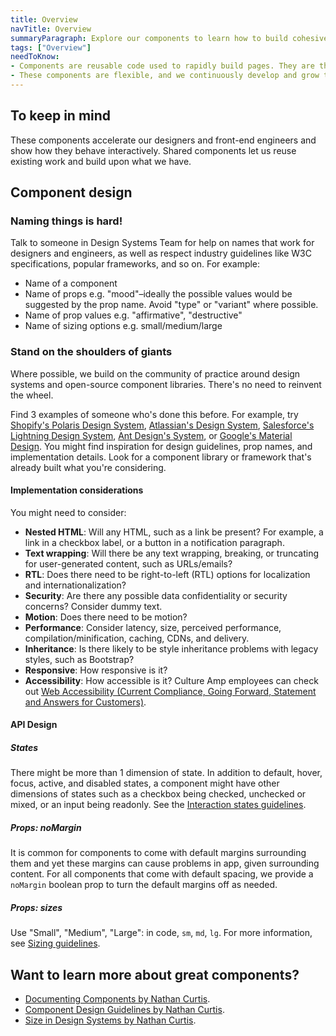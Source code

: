 ```yaml
---
title: Overview
navTitle: Overview
summaryParagraph: Explore our components to learn how to build cohesive and predictable products for Culture Amp using Kaizen.
tags: ["Overview"]
needToKnow:
- Components are reusable code used to rapidly build pages. They are the source of truth for our shared User Interface elements.
- These components are flexible, and we continuously develop and grow them to match our evolving product needs.
---
```


## To keep in mind

These components accelerate our designers and front-end engineers and show how they behave interactively. Shared components let us reuse existing work and build upon what we have.




## Component design

### Naming things is hard!

Talk to someone in Design Systems Team for help on names that work for designers and engineers, as well as respect industry guidelines like W3C specifications, popular frameworks, and so on. For example:

- Name of a component
- Name of props e.g. "mood"–ideally the possible values would be suggested by the prop name. Avoid "type" or "variant" where possible.
- Name of prop values e.g. "affirmative", "destructive"
- Name of sizing options e.g. small/medium/large

### Stand on the shoulders of giants

Where possible, we build on the community of practice around design systems and open-source component libraries. There's no need to reinvent the wheel.

Find 3 examples of someone who's done this before. For example, try [Shopify's Polaris Design System](https://polaris.shopify.com/components/get-started), [Atlassian's Design System](https://www.atlassian.design/), [Salesforce's Lightning Design System](https://www.lightningdesignsystem.com/guidelines/overview/), [Ant Design's System](https://ant.design/), or [Google's Material Design](https://material.io/design/). You might find inspiration for design guidelines, prop names, and implementation details. Look for a component library or framework that's already built what you're considering.

#### Implementation considerations

You might need to consider:

- **Nested HTML**: Will any HTML, such as a link be present? For example, a link in a checkbox label, or a button in a notification paragraph.
- **Text wrapping**: Will there be any text wrapping, breaking, or truncating for user-generated content, such as URLs/emails?
- **RTL**: Does there need to be right-to-left (RTL) options for localization and internationalization?
- **Security**: Are there any possible data confidentiality or security concerns? Consider dummy text.
- **Motion**: Does there need to be motion?
- **Performance**: Consider latency, size, perceived performance, compilation/minification, caching, CDNs, and delivery.
- **Inheritance**: Is there likely to be style inheritance problems with legacy styles, such as Bootstrap?
- **Responsive**: How responsive is it?
- **Accessibility**: How accessible is it? Culture Amp employees can check out [Web Accessibility (Current Compliance, Going Forward, Statement and Answers for Customers)](https://cultureamp.atlassian.net/wiki/spaces/Prod/pages/428572998/Web+Accessibility).

#### API Design

##### States

There might be more than 1 dimension of state. In addition to default, hover, focus, active, and disabled states, a component might have other dimensions of states such as a checkbox being checked, unchecked or mixed, or an input being readonly. See the [Interaction states guidelines](/guidelines/interaction-states).

##### Props: noMargin

It is common for components to come with default margins surrounding them and yet these margins can cause problems in app, given surrounding content. For all components that come with default spacing, we provide a `noMargin` boolean prop to turn the default margins off as needed.

##### Props: sizes

Use "Small", "Medium", "Large": in code, `sm`, `md`, `lg`. For more information, see [Sizing guidelines](https://cultureamp.design/guidelines/sizing).


## Want to learn more about great components?

- [Documenting Components by Nathan Curtis](https://medium.com/eightshapes-llc/documenting-components-9fe59b80c015).
- [Component Design Guidelines by Nathan Curtis](https://medium.com/eightshapes-llc/component-design-guidelines-eca706100e7c).
- [Size in Design Systems by Nathan Curtis](https://medium.com/eightshapes-llc/size-in-design-systems-64f234aec519).

